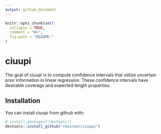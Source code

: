 ```yaml
---
output: github_document
---
```


<!-- README.md is generated from README.Rmd. Please edit that file -->

```r
knitr::opts_chunk$set(
  collapse = TRUE,
  comment = "#>",
  fig.path = "README-"
)
```

# ciuupi

The goal of ciuupi is to compute confidence intervals that utilize uncertain prior information in linear regression.  These confidence intervals have desirable coverage and expected length properties.


## Installation

You can install ciuupi from github with:

```r
# install.packages("devtools")
devtools::install_github("rmainzer/ciuupi")
```

